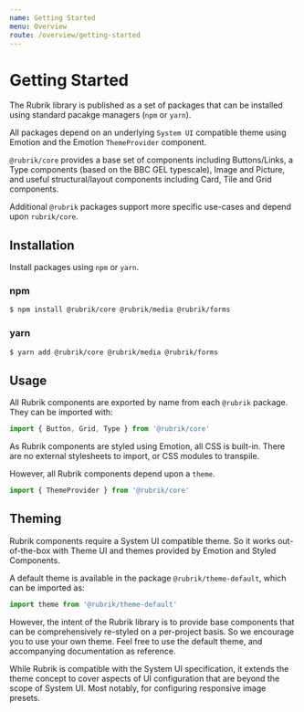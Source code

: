```yaml
---
name: Getting Started
menu: Overview
route: /overview/getting-started
---
```


# Getting Started

The Rubrik library is published as a set of packages that can be installed using standard pacakge managers (`npm` or `yarn`).

All packages depend on an underlying `System UI` compatible theme using Emotion and the Emotion `ThemeProvider` component.

`@rubrik/core` provides a base set of  components including Buttons/Links, a Type components (based on the BBC GEL typescale), Image and Picture, and useful structural/layout components including Card, Tile and Grid components.

Additional `@rubrik` packages support more specific use-cases and depend upon `rubrik/core`.

## Installation

Install packages using `npm` or `yarn`.

### npm
```bash
$ npm install @rubrik/core @rubrik/media @rubrik/forms
```

### yarn
```bash
$ yarn add @rubrik/core @rubrik/media @rubrik/forms
```

## Usage

All Rubrik components are exported by name from each `@rubrik` package. They can be imported with:

```javascript
import { Button, Grid, Type } from '@rubrik/core'
```

As Rubrik components are styled using Emotion, all CSS is built-in. There are no external stylesheets to import, or CSS modules to transpile.

However, all Rubrik components depend upon a `theme`.

```javascript
import { ThemeProvider } from '@rubrik/core'

```




## Theming

Rubrik components require a System UI compatible theme. So it works out-of-the-box with Theme UI and themes provided by Emotion and Styled Components.

A default theme is available in the package `@rubrik/theme-default`, which can be imported as:

```javascript
import theme from '@rubrik/theme-default'
```

However, the intent of the Rubrik library is to provide base components that can be comprehensively re-styled on a per-project basis. So we encourage you to use your own theme. Feel free to use the default theme, and accompanying documentation as reference.

While Rubrik is compatible with the System UI specification, it extends the theme concept to cover aspects of UI configuration that are beyond the scope of System UI. Most notably, for configuring responsive image presets.